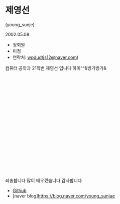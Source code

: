 # 제영선

(young_sunje)

2002.05.08
- 정회원 
- 미정
- 연락처: wpdudtjs12@naver.com)

컴퓨터 공학과 21학번 제영선 입니다 
하이^^&방가방가&  
<br/><br/><br/><br/>
<br/><br/><br/><br/><br/>
<br/><br/><br/><br/><br/>
<br/><br/><br/><br/><br/>

죄송합니다 많이 배우겠습니다 감사합니다 


- [Github](https://github.com/wodudttjs)<br/>
- [naver blog]https://blog.naver.com/young_sunjae